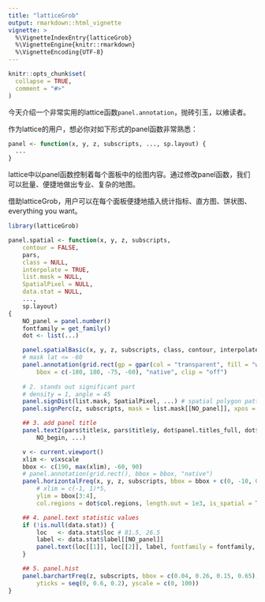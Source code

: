 ```yaml
---
title: "latticeGrob"
output: rmarkdown::html_vignette
vignette: >
  %\VignetteIndexEntry{latticeGrob}
  %\VignetteEngine{knitr::rmarkdown}
  %\VignetteEncoding{UTF-8}
---
```


```r
knitr::opts_chunk$set(
  collapse = TRUE,
  comment = "#>"
)
```

今天介绍一个非常实用的lattice函数`panel.annotation`，抛砖引玉，以飨读者。

作为lattice的用户，想必你对如下形式的panel函数非常熟悉：

``` r
panel <- function(x, y, z, subscripts, ..., sp.layout) {
  ...
}
```
lattice中以panel函数控制着每个面板中的绘图内容。通过修改panel函数，我们可以批量、便捷地做出专业、复杂的地图。

借助latticeGrob，用户可以在每个面板便捷地插入统计指标、直方图、饼状图、everything you want。

```r
library(latticeGrob)
```

```r
panel.spatial <- function(x, y, z, subscripts, 
    contour = FALSE,     
    pars, 
    class = NULL, 
    interpolate = TRUE, 
    list.mask = NULL, 
    SpatialPixel = NULL,
    data.stat = NULL,
    ...,
    sp.layout)
{
    NO_panel = panel.number()
    fontfamily = get_family()
    dot <- list(...)

    panel.spatialBasic(x, y, z, subscripts, class, contour, interpolate, ..., sp.layout = sp.layout)
    # mask lat <= -60
    panel.annotation(grid.rect(gp = gpar(col = "transparent", fill = "white")), 
        bbox = c(-180, 180, -75, -60), "native", clip = "off")
    
    # 2. stands out significant part
    # density = 1, angle = 45
    panel.signDist(list.mask, SpatialPixel, ...) # spatial polygon pattern
    panel.signPerc(z, subscripts, mask = list.mask[[NO_panel]], xpos = 0.03, ypos = 0.67, ...)

    ## 3. add panel title
    panel.text2(pars$title$x, pars$title$y, dot$panel.titles_full, dot$panel.titles, 
        NO_begin, ...)

    v <- current.viewport()
    xlim <- v$xscale
    bbox <- c(190, max(xlim), -60, 90)
    # panel.annotation(grid.rect(), bbox = bbox, "native")
    panel.horizontalFreq(x, y, z, subscripts, bbox = bbox + c(0, -10, 0, 0), "native", 
        # xlim = c(-1, 1)*5, 
        ylim = bbox[3:4], 
        col.regions = dot$col.regions, length.out = 1e3, is_spatial = TRUE)

    ## 4. panel.text statistic values
    if (!is.null(data.stat)) {
        loc   <- data.stat$loc # 81.5, 26.5
        label <- data.stat$label[[NO_panel]]
        panel.text(loc[[1]], loc[[2]], label, fontfamily = fontfamily, cex = 1.2, adj = c(0, 0))
    }

    ## 5. panel.hist
    panel.barchartFreq(z, subscripts, bbox = c(0.04, 0.26, 0.15, 0.65), ..., 
        yticks = seq(0, 0.6, 0.2), yscale = c(0, 100))
}
```

